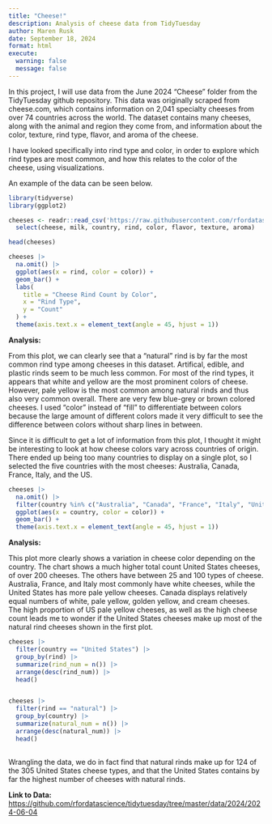 ```yaml
---
title: "Cheese!"
description: Analysis of cheese data from TidyTuesday
author: Maren Rusk
date: September 18, 2024
format: html
execute:
  warning: false
  message: false
---
```


In this project, I will use data from the June 2024 "Cheese" folder from the TidyTuesday github repository. This data was originally scraped from cheese.com, which contains information on 2,041 specialty cheeses from over 74 countries across the world. The dataset contains many cheeses, along with the animal and region they come from, and information about the color, texture, rind type, flavor, and aroma of the cheese.

I have looked specifically into rind type and color, in order to explore which rind types are most common, and how this relates to the color of the cheese, using visualizations.

An example of the data can be seen below.

```r
library(tidyverse)
library(ggplot2)

cheeses <- readr::read_csv('https://raw.githubusercontent.com/rfordatascience/tidytuesday/master/data/2024/2024-06-04/cheeses.csv') |>
  select(cheese, milk, country, rind, color, flavor, texture, aroma)

head(cheeses)
```

```r

cheeses |>
  na.omit() |>
  ggplot(aes(x = rind, color = color)) + 
  geom_bar() + 
  labs(
    title = "Cheese Rind Count by Color",
    x = "Rind Type",
    y = "Count"
  ) + 
  theme(axis.text.x = element_text(angle = 45, hjust = 1))
```

**Analysis:**

From this plot, we can clearly see that a "natural" rind is by far the most common rind type among cheeses in this dataset. Artifical, edible, and plastic rinds seem to be much less common. For most of the rind types, it appears that white and yellow are the most prominent colors of cheese. However, pale yellow is the most common among natural rinds and thus also very common overall. There are very few blue-grey or brown colored cheeses. I used "color" instead of "fill" to differentiate between colors because the large amount of different colors made it very difficult to see the difference between colors without sharp lines in between.

Since it is difficult to get a lot of information from this plot, I thought it might be interesting to look at how cheese colors vary across countries of origin. There ended up being too many countries to display on a single plot, so I selected the five countries with the most cheeses: Australia, Canada, France, Italy, and the US.

```r

cheeses |>
  na.omit() |>
  filter(country %in% c("Australia", "Canada", "France", "Italy", "United States")) |>
  ggplot(aes(x = country, color = color)) +
  geom_bar() + 
  theme(axis.text.x = element_text(angle = 45, hjust = 1))
```
**Analysis:**

This plot more clearly shows a variation in cheese color depending on the country. The chart shows a much higher total count United States cheeses, of over 200 cheeses. The others have between 25 and 100 types of cheese. Australia, France, and Italy most commonly have white cheeses, while the United States has more pale yellow cheeses. Canada displays relatively equal numbers of white, pale yellow, golden yellow, and cream cheeses. The high proportion of US pale yellow cheeses, as well as the high cheese count leads me to wonder if the United States cheeses make up most of the natural rind cheeses shown in the first plot. 

```r
cheeses |>
  filter(country == "United States") |>
  group_by(rind) |>
  summarize(rind_num = n()) |>
  arrange(desc(rind_num)) |>
  head()


cheeses |>
  filter(rind == "natural") |>
  group_by(country) |>
  summarize(natural_num = n()) |>
  arrange(desc(natural_num)) |>
  head()
  
```

Wrangling the data, we do in fact find that natural rinds make up for 124 of the 305 United States cheese types, and that the United States contains by far the highest number of cheeses with natural rinds.

**Link to Data:** <https://github.com/rfordatascience/tidytuesday/tree/master/data/2024/2024-06-04>
